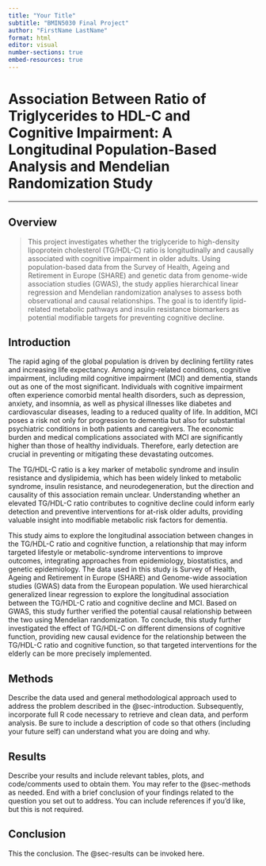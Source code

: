 ```yaml
---
title: "Your Title"
subtitle: "BMIN5030 Final Project"
author: "FirstName LastName"
format: html
editor: visual
number-sections: true
embed-resources: true
---
```


# Association Between Ratio of Triglycerides to HDL-C and Cognitive Impairment: A Longitudinal Population-Based Analysis and Mendelian Randomization Study

------------------------------------------------------------------------

## Overview {#sec-overview}

> This project investigates whether the triglyceride to high-density lipoprotein cholesterol (TG/HDL-C) ratio is longitudinally and causally associated with cognitive impairment in older adults. Using population-based data from the Survey of Health, Ageing and Retirement in Europe (SHARE) and genetic data from genome-wide association studies (GWAS), the study applies hierarchical linear regression and Mendelian randomization analyses to assess both observational and causal relationships. The goal is to identify lipid-related metabolic pathways and insulin resistance biomarkers as potential modifiable targets for preventing cognitive decline.

## Introduction {#sec-introduction}

The rapid aging of the global population is driven by declining fertility rates and increasing life expectancy. Among aging-related conditions, cognitive impairment, including mild cognitive impairment (MCI) and dementia, stands out as one of the most significant. Individuals with cognitive impairment often experience comorbid mental health disorders, such as depression, anxiety, and insomnia, as well as physical illnesses like diabetes and cardiovascular diseases, leading to a reduced quality of life. In addition, MCI poses a risk not only for progression to dementia but also for substantial psychiatric conditions in both patients and caregivers. The economic burden and medical complications associated with MCI are significantly higher than those of healthy individuals. Therefore, early detection are crucial in preventing or mitigating these devastating outcomes.

The TG/HDL-C ratio is a key marker of metabolic syndrome and insulin resistance and dyslipidemia, which has been widely linked to metabolic syndrome, insulin resistance, and neurodegeneration, but the direction and causality of this association remain unclear. Understanding whether an elevated TG/HDL-C ratio contributes to cognitive decline could inform early detection and preventive interventions for at-risk older adults, providing valuable insight into modifiable metabolic risk factors for dementia.

This study aims to explore the longitudinal association between changes in the TG/HDL-C ratio and cognitive function, a relationship that may inform targeted lifestyle or metabolic-syndrome interventions to improve outcomes, integrating approaches from epidemiology, biostatistics, and genetic epidemiology. The data used in this study is Survey of Health, Ageing and Retirement in Europe (SHARE) and Genome-wide association studies (GWAS) data from the European population. We used hierarchical generalized linear regression to explore the longitudinal association between the TG/HDL-C ratio and cognitive decline and MCI. Based on GWAS, this study further verified the potential causal relationship between the two using Mendelian randomization. To conclude, this study further investigated the effect of TG/HDL-C on different dimensions of cognitive function, providing new causal evidence for the relationship between the TG/HDL-C ratio and cognitive function, so that targeted interventions for the elderly can be more precisely implemented.

## Methods {#sec-methods}

Describe the data used and general methodological approach used to address the problem described in the @sec-introduction. Subsequently, incorporate full R code necessary to retrieve and clean data, and perform analysis. Be sure to include a description of code so that others (including your future self) can understand what you are doing and why.

## Results {#sec-results}

Describe your results and include relevant tables, plots, and code/comments used to obtain them. You may refer to the @sec-methods as needed. End with a brief conclusion of your findings related to the question you set out to address. You can include references if you'd like, but this is not required.

## Conclusion

This the conclusion. The @sec-results can be invoked here.
